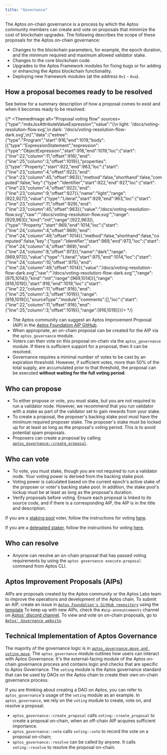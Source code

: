 ```yaml
---
title: "Governance"
---
```


The Aptos on-chain governance is a process by which the Aptos community members can create and vote on proposals that minimize the cost of blockchain upgrades. The following describes the scope of these proposals for the Aptos on-chain governance:





- Changes to the blockchain parameters, for example, the epoch duration, and the minimum required and maximum allowed validator stake.
- Changes to the core blockchain code.
- Upgrades to the Aptos Framework modules for fixing bugs or for adding or enhancing the Aptos blockchain functionality.
- Deploying new framework modules (at the address `0x1` - `0xa`).

## How a proposal becomes ready to be resolved

See below for a summary description of how a proposal comes to exist and when it becomes ready to be resolved:

{/* <ThemedImage alt="Proposal voting flow" sources={"type":"mdxJsxAttributeValueExpression","value":"{\n  light: '/docs/voting-resolution-flow.svg',\n  dark: '/docs/voting-resolution-flow-dark.svg',\n}","data":{"estree":{"type":"Program","start":916,"end":1019,"body":[{"type":"ExpressionStatement","expression":{"type":"ObjectExpression","start":916,"end":1019,"loc":{"start":{"line":22,"column":11,"offset":916},"end":{"line":25,"column":3,"offset":1019}},"properties":[{"type":"Property","start":922,"end":963,"loc":{"start":{"line":23,"column":4,"offset":922},"end":{"line":23,"column":45,"offset":963}},"method":false,"shorthand":false,"computed":false,"key":{"type":"Identifier","start":922,"end":927,"loc":{"start":{"line":23,"column":4,"offset":922},"end":{"line":23,"column":9,"offset":927}},"name":"light","range":[922,927]},"value":{"type":"Literal","start":929,"end":963,"loc":{"start":{"line":23,"column":11,"offset":929},"end":{"line":23,"column":45,"offset":963}},"value":"/docs/voting-resolution-flow.svg","raw":"'/docs/voting-resolution-flow.svg'","range":[929,963]},"kind":"init","range":[922,963]},{"type":"Property","start":969,"end":1014,"loc":{"start":{"line":24,"column":4,"offset":969},"end":{"line":24,"column":49,"offset":1014}},"method":false,"shorthand":false,"computed":false,"key":{"type":"Identifier","start":969,"end":973,"loc":{"start":{"line":24,"column":4,"offset":969},"end":{"line":24,"column":8,"offset":973}},"name":"dark","range":[969,973]},"value":{"type":"Literal","start":975,"end":1014,"loc":{"start":{"line":24,"column":10,"offset":975},"end":{"line":24,"column":49,"offset":1014}},"value":"/docs/voting-resolution-flow-dark.svg","raw":"'/docs/voting-resolution-flow-dark.svg'","range":[975,1014]},"kind":"init","range":[969,1014]}],"range":[916,1019]},"start":916,"end":1019,"loc":{"start":{"line":22,"column":11,"offset":916},"end":{"line":25,"column":3,"offset":1019}},"range":[916,1019]}],"sourceType":"module","comments":[],"loc":{"start":{"line":22,"column":11,"offset":916},"end":{"line":25,"column":3,"offset":1019}},"range":[916,1019]}}}></ThemedImage> */}

- The Aptos community can suggest an Aptos Improvement Proposal (AIP) in the [Aptos Foundation AIP GitHub](https://github.com/aptos-foundation/AIPs).
- When appropriate, an on-chain proposal can be created for the AIP via the `aptos_governance` module.
- Voters can then vote on this proposal on-chain via the `aptos_governance` module. If there is sufficient support for a proposal, then it can be resolved.
- Governance requires a minimal number of votes to be cast by an expiration threshold. However, if sufficient votes, more than 50% of the total supply, are accumulated prior to that threshold, the proposal can be executed **without waiting for the full voting period**.

## Who can propose

- To either propose or vote, you must stake, but you are not required to run a validator node. However, we recommend that you run validator with a stake as part of the validator set to gain rewards from your stake.
- To create a proposal, the proposer&apos;s backing stake pool must have the minimum required proposer stake. The proposer&apos;s stake must be locked up for at least as long as the proposal&apos;s voting period. This is to avoid potential spam proposals.
- Proposers can create a proposal by calling [`aptos_governance::create_proposal`](https://github.com/aptos-labs/aptos-core/blob/27a255ebc662817944435349afc4ec33ea317e64/aptos-move/framework/aptos-framework/sources/aptos_governance.move#L183).

## Who can vote

- To vote, you must stake, though you are not required to run a validator node. Your voting power is derived from the backing stake pool.
- Voting power is calculated based on the current epoch&apos;s active stake of the proposer or voter&apos;s backing stake pool. In addition, the stake pool&apos;s lockup must be at least as long as the proposal&apos;s duration.
- Verify proposals before voting. Ensure each proposal is linked to its source code, and if there is a corresponding AIP, the AIP is in the title and description.

If you are a [staking pool](/network/blockchain/staking) voter, follow the instructions for voting [here](/network/nodes/validator-node/connect-nodes/staking-pool-voter).

If you are a [delegated staker](/network/blockchain/delegated-staking), follow the instructions for voting [here](/network/nodes/validator-node/connect-nodes/staking-pool-voter.mdx#delegation-pool-voter).

## Who can resolve

- Anyone can resolve an on-chain proposal that has passed voting requirements by using the `aptos governance execute-proposal` command from Aptos CLI.

## Aptos Improvement Proposals (AIPs)

AIPs are proposals created by the Aptos community or the Aptos Labs team to improve the operations and development of the Aptos chain.
To submit an AIP, create an issue in [`Aptos Foundation's GitHub repository`](https://github.com/aptos-foundation/AIPs/issues) using the [template](https://github.com/aptos-foundation/AIPs/blob/main/TEMPLATE.md)
To keep up with new AIPs, check the `#aip-announcements` channel on [Aptos&apos; discord channel](https://discord.gg/aptosnetwork).
To view and vote on on-chain proposals, go to [`Aptos' Governance website`](https://governance.aptosfoundation.org/).

## Technical Implementation of Aptos Governance

The majority of the governance logic is in [`aptos_governance.move and voting.move`](https://github.com/aptos-labs/aptos-core/blob/main/aptos-move/framework/aptos-framework/sources).
The `aptos_governance` module outlines how users can interact with Aptos Governance. It&apos;s the external-facing module of the Aptos on-chain governance process and contains logic and checks that are specific to Aptos Governance.
The `voting` module is the Aptos governance standard that can be used by DAOs on the Aptos chain to create their own on-chain governance process.

If you are thinking about creating a DAO on Aptos, you can refer to `aptos_governance`&apos;s usage of the `voting` module as an example.
In `aptos_governance`, we rely on the `voting` module to create, vote on, and resolve a proposal.

- `aptos_governance::create_proposal` calls `voting::create_proposal` to create a proposal on-chain, when an off-chain AIP acquires sufficient importance.
- `aptos_governance::vote` calls `voting::vote` to record the vote on a proposal on-chain;
- `aptos_governance::resolve` can be called by anyone. It calls `voting::resolve` to resolve the proposal on-chain.
